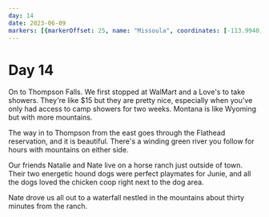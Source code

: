 ```yaml
---
day: 14
date: 2023-06-09
markers: [{markerOffset: 25, name: "Missoula", coordinates: [-113.9940, 46.8721]},{markerOffset: -15, name: "Thompson Falls", coordinates: [-115.3374, 47.5955]}]
---
```

# Day 14

On to Thompson Falls. We first stopped at WalMart and a Love's to take showers. They're like $15 but they are pretty nice, especially when you've only had access to camp showers for two weeks. Montana is like Wyoming but with more mountains.

The way in to Thompson from the east goes through the Flathead reservation, and it is beautiful. There's a winding green river you follow for hours with mountains on either side.

Our friends Natalie and Nate live on a horse ranch just outside of town. Their two energetic hound dogs were perfect playmates for Junie, and all the dogs loved the chicken coop right next to the dog area.

Nate drove us all out to a waterfall nestled in the mountains about thirty minutes from the ranch.
